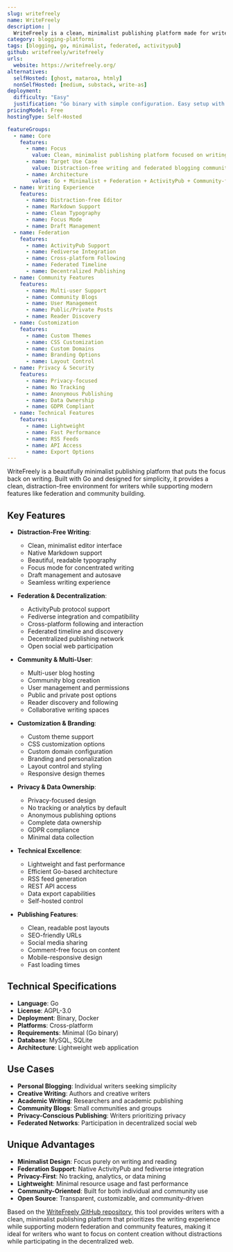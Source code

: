 ```yaml
---
slug: writefreely
name: WriteFreely
description: |
  WriteFreely is a clean, minimalist publishing platform made for writers. Built with Go, it focuses on writing and reading without distractions, supports federation via ActivityPub, and provides a simple, elegant blogging experience for individuals and communities.
category: blogging-platforms
tags: [blogging, go, minimalist, federated, activitypub]
github: writefreely/writefreely
urls:
  website: https://writefreely.org/
alternatives:
  selfHosted: [ghost, mataroa, htmly]
  nonSelfHosted: [medium, substack, write-as]
deployment:
  difficulty: "Easy"
  justification: "Go binary with simple configuration. Easy setup with minimal dependencies and straightforward deployment for minimalist blogging."
pricingModel: Free
hostingType: Self-Hosted

featureGroups:
  - name: Core
    features:
      - name: Focus
        value: Clean, minimalist publishing platform focused on writing without distractions
      - name: Target Use Case
        value: Distraction-free writing and federated blogging communities
      - name: Architecture
        value: Go + Minimalist + Federation + ActivityPub + Community-focused
  - name: Writing Experience
    features:
      - name: Distraction-free Editor
      - name: Markdown Support
      - name: Clean Typography
      - name: Focus Mode
      - name: Draft Management
  - name: Federation
    features:
      - name: ActivityPub Support
      - name: Fediverse Integration
      - name: Cross-platform Following
      - name: Federated Timeline
      - name: Decentralized Publishing
  - name: Community Features
    features:
      - name: Multi-user Support
      - name: Community Blogs
      - name: User Management
      - name: Public/Private Posts
      - name: Reader Discovery
  - name: Customization
    features:
      - name: Custom Themes
      - name: CSS Customization
      - name: Custom Domains
      - name: Branding Options
      - name: Layout Control
  - name: Privacy & Security
    features:
      - name: Privacy-focused
      - name: No Tracking
      - name: Anonymous Publishing
      - name: Data Ownership
      - name: GDPR Compliant
  - name: Technical Features
    features:
      - name: Lightweight
      - name: Fast Performance
      - name: RSS Feeds
      - name: API Access
      - name: Export Options
---
```


WriteFreely is a beautifully minimalist publishing platform that puts the focus back on writing. Built with Go and designed for simplicity, it provides a clean, distraction-free environment for writers while supporting modern features like federation and community building.

## Key Features

- **Distraction-Free Writing**:

  - Clean, minimalist editor interface
  - Native Markdown support
  - Beautiful, readable typography
  - Focus mode for concentrated writing
  - Draft management and autosave
  - Seamless writing experience

- **Federation & Decentralization**:

  - ActivityPub protocol support
  - Fediverse integration and compatibility
  - Cross-platform following and interaction
  - Federated timeline and discovery
  - Decentralized publishing network
  - Open social web participation

- **Community & Multi-User**:

  - Multi-user blog hosting
  - Community blog creation
  - User management and permissions
  - Public and private post options
  - Reader discovery and following
  - Collaborative writing spaces

- **Customization & Branding**:

  - Custom theme support
  - CSS customization options
  - Custom domain configuration
  - Branding and personalization
  - Layout control and styling
  - Responsive design themes

- **Privacy & Data Ownership**:

  - Privacy-focused design
  - No tracking or analytics by default
  - Anonymous publishing options
  - Complete data ownership
  - GDPR compliance
  - Minimal data collection

- **Technical Excellence**:

  - Lightweight and fast performance
  - Efficient Go-based architecture
  - RSS feed generation
  - REST API access
  - Data export capabilities
  - Self-hosted control

- **Publishing Features**:
  - Clean, readable post layouts
  - SEO-friendly URLs
  - Social media sharing
  - Comment-free focus on content
  - Mobile-responsive design
  - Fast loading times

## Technical Specifications

- **Language**: Go
- **License**: AGPL-3.0
- **Deployment**: Binary, Docker
- **Platforms**: Cross-platform
- **Requirements**: Minimal (Go binary)
- **Database**: MySQL, SQLite
- **Architecture**: Lightweight web application

## Use Cases

- **Personal Blogging**: Individual writers seeking simplicity
- **Creative Writing**: Authors and creative writers
- **Academic Writing**: Researchers and academic publishing
- **Community Blogs**: Small communities and groups
- **Privacy-Conscious Publishing**: Writers prioritizing privacy
- **Federated Networks**: Participation in decentralized social web

## Unique Advantages

- **Minimalist Design**: Focus purely on writing and reading
- **Federation Support**: Native ActivityPub and fediverse integration
- **Privacy-First**: No tracking, analytics, or data mining
- **Lightweight**: Minimal resource usage and fast performance
- **Community-Oriented**: Built for both individual and community use
- **Open Source**: Transparent, customizable, and community-driven

Based on the [WriteFreely GitHub repository](https://github.com/writefreely/writefreely), this tool provides writers with a clean, minimalist publishing platform that prioritizes the writing experience while supporting modern federation and community features, making it ideal for writers who want to focus on content creation without distractions while participating in the decentralized web.
